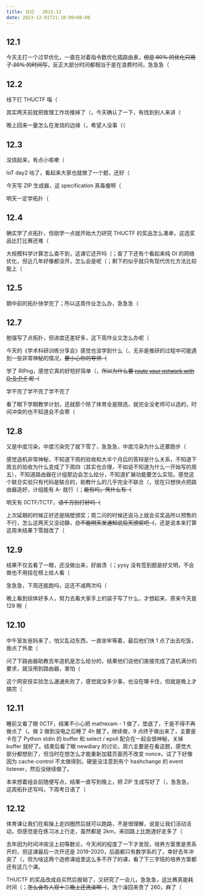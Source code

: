 ```yaml
---
title: 日记 · 2023.12
date: 2023-12-01T21:10:00+08:00
---
```


## 12.1

今天主打一个过早优化，一直在对着指令数优化插路由表，~~但是 80% 的优化只用了 20% 的时间写~~，反正大部分时间都相当于是在浪费时间，急急急（

## 12.2

线下打 THUCTF 喵（

其实两天前就把致理工作坊推掉了（，今天确认了一下，有找到别人来讲（

晚上回来一量怎么在发烧的边缘（，希望人没事（（

## 12.3

没烧起来，有点小咳嗽（

IoT day2 咕了，看起来大家也就做了一个题，还好（

今天写 ZIP 生成器，这 specification 真毒瘤啊（

明天一定学拓扑（

## 12.4

确实学了点拓扑，但刚学一点就开始大力研究 THUCTF 的奖品怎么凑单，这选奖品比打比赛还难（

大规模科学计算怎么查不到，这课它还开吗（；查了下还有个看起来纯 OI 的网络优化，但近几年好像都没开，怎么会是呢（；剩下的似乎就只有现代优化方法比较能上（

## 12.5

期中前的拓扑快学完了；所以这周作业怎么办，急急急（

## 12.7

勉强写了点拓扑，但进度还差好多，这下周作业又怎么办呢（

今天的《学术科研训练分享会》感觉也没学到什么（，无非是推研的过程中可能遇到一些非常神秘的情况，~~要小心你的导师（~~

学了 RIPng，感觉它真的好短好简单（，~~所以为什么要 [route your network with O-S-P-F](https://www.youtube.com/watch?v=aPtr43KHBGk) 呢（~~

学不完了学不完了学不完了

看了眼下学期教学计划，还就那个除了体育全是限选，就完全没老师可以选的，时间冲突的也不知道会不会寄（

## 12.8

又是中度污染，中度污染完了就下雪了，急急急，中度污染为什么还要跑步（

感觉造机非常神秘，不知道下周的验收和大半个月后的答辩是什么关系，不知道下周五的验收为什么变成了下周四（其实也合理，不如说不知道为什么一开始写的周五），不知道路由器在计组那边会怎么给分，不知道扩展功能要怎么实现。感觉这个联合实验只有代码是联合的，助教什么的几乎完全不联合（，现在只想快点把路由器造好，计组能有 A- 就行（；~~能有吗，凭什么有（~~

明天有 0CTF/TCTF，~~请千万别打好吗（~~

上次延期的时候正好还是隔壁颁奖；周二问的时候还说马上就会买奖品所以预售的不行，怎么这两天又没动静，~~总不能明天发通知说后天颁奖吧（~~，还是说本来打算这周末结果下雪就改了（

## 12.9

结果不仅去看了一眼，还没做出来，好崩溃（；yysy 没有签到题是好文明，不会做也不用挂在榜上给人看（

急急急，下周还能跑吗，这还不减两次吗（

晚上看到综体好多人，努力去看大家手上的袋子写了什么，才想起来，原来今天是 129 啊（

## 12.10

中午室友爸妈来了，怕又乱动东西，一直坐牢等着，最后他们快 1 点了出去吃饭，我点了外卖（

问了下路由器助教去年造机是怎么给分的，结果他们说他们直接完成了造机满分的要求，就没用到路由器，害怕（

这个网安技实验怎么速通失败了，感觉就没多少事，也没在哪卡住，但就是晚上才搞完（

## 12.11

睡前又看了眼 0CTF，结果不小心把 mathexam - 1 做了，垫底了，于是不得不再做点了（。做 2 做到没电之后睡了 4h 醒了，继续做，9 点终于做出来了，主要是卡在了 Python stdin 的 buffer 和 select / epoll 配合在一起会很神秘，关掉 buffer 就好了。结束后看了眼 newdiary 的讨论，周六主要是在看这题，感觉大部分都想到了，但当时在想怎么才能重新加载页面而不改变 nonce，试了下好像因为 cache-control 不太做得到，硬是没注意到有个 hashchange 的 event listener，然后没继续做了。

本来想着组会前随便写点，结果一直写到晚上，把 ZIP 生成写好了（，急急急，这周拓扑还写吗，下周考日语了（

## 12.12

体育课让我们在紫操上走四圈然后就可以跑路，不是很理解，说是让我们活动活动，但感觉是在练习冰上行走，虽然都是 2km，来回路上比跑道好走多了（

去年因为时间冲突没上初等数论，今天闲的程度了一下才发现，培养方案里是贵系开的，但这课最后一次开还是 2019-2020，后面都只有数学系的了，幸好去年冲突了（，但为啥这两个选修课组里这么多不开了的课，看了下三字班的培养方案都还有这几个课。

THUCTF 的奖品改成自买然后报销了，又研究了一会儿，急急急，这比赛真能耗时间（；~~怎么会有人双十二晚上还洗澡啊（~~，洗个澡回来贵了 260，麻了（
